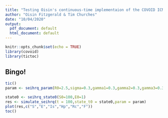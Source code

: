 ```yaml
---
title: "Testing Oisin's continuous-time implementaion of the COVOID ICM model"
author: "Oisin Fitzgerald & Tim Churches"
date: "10/04/2020"
output:
  pdf_document: default
  html_document: default
---
```


```r
knitr::opts_chunk$set(echo = TRUE)
library(covoid)
library(tictoc)
```

## Bingo!


```r
tic()
param <- seihrq_param(R0=2.5,sigma=0.3,gamma1=0.3,gamma2=0.3,gamma3=0.3,Qeff=0.5,Heff=0.99,rho=0.1,alpha=0.2,eta=0.01)

state0 <- seihrq_state0(S0=100,E0=1)
res <- simulate_seihrq(t = 100,state_t0 = state0,param = param)
plot(res,c("S","E","Is","Hp","Rc","F"))
toc()
```
